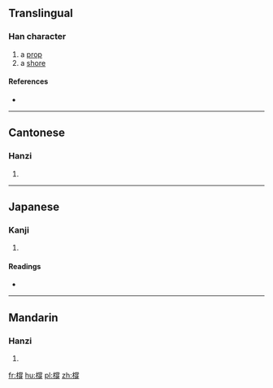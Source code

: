 ==Translingual==

===Han character===
{{Han char|rn=75|rad=木|as=12|sn=16|four=4994<sub>1</sub>|canj=木火月竹 (DFBH)}}

# a [[prop]]
# a [[shore]]

====References====
* {{Han ref|kx=0553.190|dkj=15543|dj=0942.050|hdz=21291.070|uh=6A55|ud=27221|bh=E9DA|bd=59866}}

----

==Cantonese==

===Hanzi===
{{yue-hanzi|jyut=|y=chaang1}}

# {{defn|lang=yue|sort=木12}}

----

==Japanese==

===Kanji===
{{ja-kanji|grade=|rs=木12}}

# {{defn|lang=ja|sort=木12}}

====Readings====
* {{ja-readings|on=[[とう]] (tō), [[ちょう]] (chō)|kun=[[はしら]] (hashira)}}

----

==Mandarin==

===Hanzi===
{{cmn-hanzi|pin=[[chēng]] ([[cheng1]])|wg=ch'eng<sup>1</sup>}}

# {{defn|lang=cmn|sort=木12}}

[[fr:橕]]
[[hu:橕]]
[[pl:橕]]
[[zh:橕]]